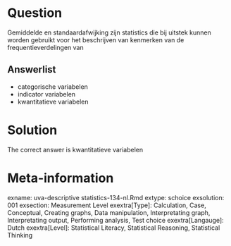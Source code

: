 Question
========

Gemiddelde en standaardafwijking zijn statistics die bij uitstek kunnen worden gebruikt voor het beschrijven van kenmerken van de frequentieverdelingen van 

Answerlist
----------
* categorische variabelen
* indicator variabelen
* kwantitatieve variabelen

Solution
========

The correct answer is  kwantitatieve variabelen 

Meta-information
================
exname: uva-descriptive statistics-134-nl.Rmd 
extype: schoice 
exsolution: 001 
exsection: Measurement Level
exextra[Type]: Calculation, Case, Conceptual, Creating graphs, Data manipulation, Interpretating graph, Interpretating output, Performing analysis, Test choice 
exextra[Langauge]: Dutch 
exextra[Level]: Statistical Literacy, Statistical Reasoning, Statistical Thinking 
